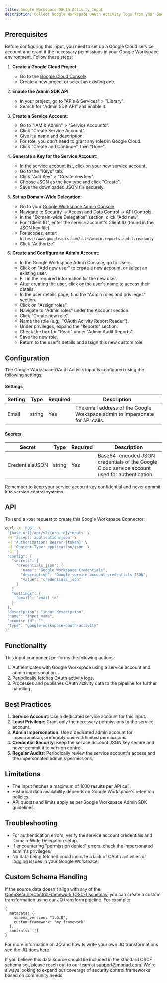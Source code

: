 ```yaml
---
title: Google Workspace OAuth Activity Input
description: Collect Google Workspace OAuth Activity logs from your Google Workspace OAuth Activity API
---
```


## Prerequisites

Before configuring this input, you need to set up a Google Cloud service account and grant it the necessary permissions in your Google Workspace environment. Follow these steps:

1. **Create a Google Cloud Project**:
    - Go to the [Google Cloud Console](https://console.cloud.google.com/).
    - Create a new project or select an existing one.

2. **Enable the Admin SDK API**:
    - In your project, go to "APIs & Services" > "Library".
    - Search for "Admin SDK API" and enable it.

3. **Create a Service Account**:
    - Go to "IAM & Admin" > "Service Accounts".
    - Click "Create Service Account".
    - Give it a name and description.
    - For role, you don't need to grant any roles in Google Cloud.
    - Click "Create and Continue", then "Done".

4. **Generate a Key for the Service Account**:
    - In the service account list, click on your new service account.
    - Go to the "Keys" tab.
    - Click "Add Key" > "Create new key".
    - Choose JSON as the key type and click "Create".
    - Save the downloaded JSON file securely.

5. **Set up Domain-Wide Delegation**:
    - Go to your [Google Workspace Admin Console](https://admin.google.com/).
    - Navigate to Security -> Access and Data Control -> API Controls.
    - In the "Domain-wide Delegation" section, click "Add new".
    - For "Client ID", enter the service account's Client ID (found in the JSON key file).
    - For scopes, enter: `https://www.googleapis.com/auth/admin.reports.audit.readonly`
    - Click "Authorize".

6. **Create and Configure an Admin Account**:
    - In the Google Workspace Admin Console, go to Users.
    - Click on "Add new user" to create a new account, or select an existing user.
    - Fill in the required information for the new user.
    - After creating the user, click on the user's name to access their details.
    - In the user details page, find the "Admin roles and privileges" section.
    - Click on "Assign roles".
    - Navigate to "Admin roles" under the Account section.
    - Click "Create new role".
    - Name the role (e.g., "OAuth Activity Report Reader").
    - Under privileges, expand the "Reports" section.
    - Check the box for "Read" under "Admin Audit Reports".
    - Save the new role.
    - Return to the user's details and assign this new custom role.

## Configuration

The Google Workspace OAuth Activity Input is configured using the following settings:

#### Settings

| Setting | Type | Required | Description |
|---------|------|----------|-------------|
| Email | string | Yes | The email address of the Google Workspace admin to impersonate for API calls. |

#### Secrets

| Secret | Type | Required | Description |
|---------|------|----------|-------------|
| CredentialsJSON | string | Yes | Base64-encoded JSON credentials of the Google Cloud service account used for authentication. |

Remember to keep your service account key confidential and never commit it to version control systems.

## API

To send a `POST` request to create this Google Workspace Connector:

```bash
curl -X 'POST' \
 '{base_url}/api/v2/{org_id}/inputs' \
 -H 'accept: application/json' \
 -H 'Authorization: Bearer {token}' \
 -H 'Content-Type: application/json' \
 -d '{
 "config": {
   "secrets": {
     "credentials_json": {
       "name": "Google Workspace Credentials",
       "description": "Google service account credentials JSON",
       "value": "credentials_json"
     }
   },
   "settings": {
     "email": "email_id"
   }
 },
 "description": "input_description",
 "name": "input_name",
 "promise_id": "",
 "type": "google-workspace-oauth-activity"
}'
```

## Functionality

This input component performs the following actions:

1. Authenticates with Google Workspace using a service account and admin impersonation.
2. Periodically fetches OAuth activity logs.
3. Processes and publishes OAuth activity data to the pipeline for further handling.

## Best Practices

1. **Service Account**: Use a dedicated service account for this input.
2. **Least Privilege**: Grant only the necessary permissions to the service account.
3. **Admin Impersonation**: Use a dedicated admin account for impersonation, preferably one with limited permissions.
4. **Credential Security**: Keep the service account JSON key secure and never commit it to version control.
5. **Regular Audits**: Periodically review the service account's access and the impersonated admin's permissions.

## Limitations

- The input fetches a maximum of 1000 results per API call.
- Historical data availability depends on Google Workspace's retention policies.
- API quotas and limits apply as per Google Workspace Admin SDK guidelines.

## Troubleshooting

- For authentication errors, verify the service account credentials and Domain-Wide Delegation setup.
- If encountering "permission denied" errors, check the impersonated admin's privileges.
- No data being fetched could indicate a lack of OAuth activities or logging issues in your Google Workspace.

## Custom Schema Handling

If the source data doesn't align with any of the [OpenSecurityControlFramework (OSCF) schemas](https://github.com/ocsf), you can create a custom transformation using our JQ transform pipeline. For example:

```jq
{
  metadata: {
    schema_version: "1.0.0",
    custom_framework: "my_framework"
  },
  controls: .[]
}
```

For more information on JQ and how to write your own JQ transformations see the JQ docs [here](https://jqlang.github.io/jq/)

If you believe this data source should be included in the standard OSCF schema set, please reach out to our team at [support@monad.com](mailto:support@monad.com). We're always looking to expand our coverage of security control frameworks based on community needs.


